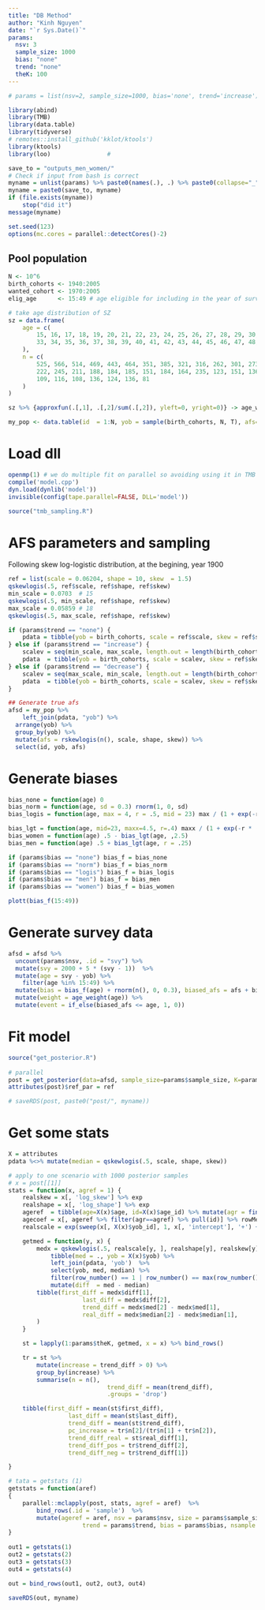 ```yaml
---
title: "DB Method"
author: "Kinh Nguyen"
date: "`r Sys.Date()`"
params:
  nsv: 3
  sample_size: 1000
  bias: "none"
  trend: "none"
  theK: 100
---
```


```r
# params = list(nsv=2, sample_size=1000, bias='none', trend='increase')

library(abind)
library(TMB)
library(data.table)
library(tidyverse)
# remotes::install_github('kklot/ktools')
library(ktools)
library(loo)                # 

save_to = "outputs_men_women/"
# Check if input from bash is correct
myname = unlist(params) %>% paste0(names(.), .) %>% paste0(collapse="_") %>% paste0(".rds")
myname = paste0(save_to, myname)
if (file.exists(myname))
	stop("did it")
message(myname)

set.seed(123)
options(mc.cores = parallel::detectCores()-2)
```

## Pool population

```r
N <- 10^6
birth_cohorts <- 1940:2005
wanted_cohort <- 1970:2005
elig_age      <- 15:49 # age eligible for including in the year of surveys

# take age distribution of SZ
sz = data.frame(
    age = c(
        15, 16, 17, 18, 19, 20, 21, 22, 23, 24, 25, 26, 27, 28, 29, 30, 31, 32,
        33, 34, 35, 36, 37, 38, 39, 40, 41, 42, 43, 44, 45, 46, 47, 48, 49
    ),
    n = c(
        525, 566, 514, 469, 443, 464, 351, 385, 321, 316, 262, 301, 273, 241,
        222, 245, 211, 188, 184, 185, 151, 184, 164, 235, 123, 151, 136, 144,
        109, 116, 108, 136, 124, 136, 81
    )
)

sz %>% {approxfun(.[,1], .[,2]/sum(.[,2]), yleft=0, yright=0)} -> age_weight

my_pop <- data.table(id  = 1:N, yob = sample(birth_cohorts, N, T), afs=0)
```

# Load dll

```r
openmp(1) # we do multiple fit on parallel so avoiding using it in TMB
compile('model.cpp')
dyn.load(dynlib('model'))
invisible(config(tape.parallel=FALSE, DLL='model'))

source("tmb_sampling.R")
```

# AFS parameters and sampling

Following skew log-logistic distribution, at the begining, year 1900

```r
ref = list(scale = 0.06204, shape = 10, skew  = 1.5)
qskewlogis(.5, ref$scale, ref$shape, ref$skew) 
min_scale = 0.0703  # 15
qskewlogis(.5, min_scale, ref$shape, ref$skew) 
max_scale = 0.05859 # 18
qskewlogis(.5, max_scale, ref$shape, ref$skew) 

if (params$trend == "none") {
	pdata = tibble(yob = birth_cohorts, scale = ref$scale, skew = ref$skew, shape = ref$shape)
} else if (params$trend == "increase") {
	scalev = seq(min_scale, max_scale, length.out = length(birth_cohorts))
	pdata  = tibble(yob = birth_cohorts, scale = scalev, skew = ref$skew, shape = ref$shape)
} else if (params$trend == "decrease") {
	scalev = seq(max_scale, min_scale, length.out = length(birth_cohorts))
	pdata  = tibble(yob = birth_cohorts, scale = scalev, skew = ref$skew, shape = ref$shape)
}

## Generate true afs
afsd = my_pop %>% 
	left_join(pdata, "yob") %>% 
  arrange(yob) %>% 
  group_by(yob) %>% 
  mutate(afs = rskewlogis(n(), scale, shape, skew)) %>% 
  select(id, yob, afs)
```

# Generate biases

```r
bias_none = function(age) 0
bias_norm = function(age, sd = 0.3) rnorm(1, 0, sd)
bias_logis = function(age, max = 4, r = .5, mid = 23) max / (1 + exp(-r*(age - mid))) - max/2

bias_lgt = function(age, mid=23, maxx=4.5, r=.4) maxx / (1 + exp(-r * (age - mid))) - 2
bias_women = function(age) .5 - bias_lgt(age, ,2.5) 
bias_men = function(age) .5 + bias_lgt(age, r = .25) 

if (params$bias == "none") bias_f = bias_none
if (params$bias == "norm") bias_f = bias_norm
if (params$bias == "logis") bias_f = bias_logis
if (params$bias == "men") bias_f = bias_men
if (params$bias == "women") bias_f = bias_women

plott(bias_f(15:49))
```

# Generate survey data

```r
afsd = afsd %>%
  uncount(params$nsv, .id = "svy") %>% 
  mutate(svy = 2000 + 5 * (svy - 1))  %>% 
  mutate(age = svy - yob) %>%
	filter(age %in% 15:49) %>% 
  mutate(bias = bias_f(age) + rnorm(n(), 0, 0.3), biased_afs = afs + bias) %>% 
  mutate(weight = age_weight(age)) %>% 
  mutate(event = if_else(biased_afs <= age, 1, 0))
```

# Fit model

```r
source("get_posterior.R")
 
# parallel
post = get_posterior(data=afsd, sample_size=params$sample_size, K=params$theK)
attributes(post)$ref_par = ref 

# saveRDS(post, paste0("post/", myname))
```

# Get some stats

```r
X = attributes
pdata %<>% mutate(median = qskewlogis(.5, scale, shape, skew))

# apply to one scenario with 1000 posterior samples
# x = post[[1]]
stats = function(x, agref = 1) {
	realskew = x[, 'log_skew'] %>% exp
	realshape = x[, 'log_shape'] %>% exp
	ageref  = tibble(age=X(x)$age, id=X(x)$age_id) %>% mutate(agr = findInterval(age, seq(15, 50, 5))) 
	agecoef = x[, ageref %>% filter(agr==agref) %>% pull(id)] %>% rowMeans
	realscale = exp(sweep(x[, X(x)$yob_id], 1, x[, 'intercept'], '+') + agecoef) 

	getmed = function(y, x) {
		medx = qskewlogis(.5, realscale[y, ], realshape[y], realskew[y]) %>% 
			tibble(med = ., yob = X(x)$yob) %>% 
			left_join(pdata, 'yob')  %>% 
			select(yob, med, median) %>% 
			filter(row_number() == 1 | row_number() == max(row_number()))  %>% 
			mutate(diff  = med - median)  
		tibble(first_diff = medx$diff[1], 
					 last_diff = medx$diff[2], 
					 trend_diff = medx$med[2] - medx$med[1], 
					 real_diff = medx$median[2] - medx$median[1], 
		)
	}

	st = lapply(1:params$theK, getmed, x = x) %>% bind_rows()  

	tr = st %>%  
		mutate(increase = trend_diff > 0) %>% 
		group_by(increase) %>% 
		summarise(n = n(), 
							trend_diff = mean(trend_diff), 
							.groups = 'drop')  

	tibble(first_diff = mean(st$first_diff), 
				 last_diff = mean(st$last_diff), 
				 trend_diff = mean(st$trend_diff), 
				 pc_increase = tr$n[2]/(tr$n[1] + tr$n[2]), 
				 trend_diff_real = st$real_diff[1], 
				 trend_diff_pos = tr$trend_diff[2], 
				 trend_diff_neg = tr$trend_diff[1])

}

# tata = getstats (1)
getstats = function(aref) 
{
	parallel::mclapply(post, stats, agref = aref)  %>% 
		bind_rows(.id = 'sample')  %>% 
		mutate(ageref = aref, nsv = params$nsv, size = params$sample_size, 
					 trend = params$trend, bias = params$bias, nsample = params$theK) 
}
	
out1 = getstats(1)
out2 = getstats(2)
out3 = getstats(3)
out4 = getstats(4)

out = bind_rows(out1, out2, out3, out4)

saveRDS(out, myname)
```

